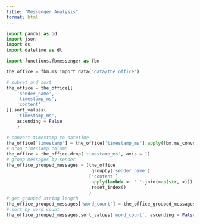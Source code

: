 ```yaml
---
title: "Messenger Analysis"
format: html
---
```


```python
import pandas as pd
import json
import os
import datetime as dt
```

```python
import functions.fbmessenger as fbm
```

```python
the_office = fbm.ms_import_data('data/the_office')

# subset and sort
the_office = the_office[[
    'sender_name',
    'timestamp_ms',
    'content'
]].sort_values(
    'timestamp_ms', 
    ascending = False
    )

# convert timestamp to datetime
the_office['timestamp'] = the_office['timestamp_ms'].apply(fbm.ms_convert_timestamp)
# drop timestamp column
the_office = the_office.drop('timestamp_ms', axis = 1)
# group messages by sender
the_office_grouped_messages = (the_office
                               .groupby('sender_name')
                               ['content']
                               .apply(lambda x: ' '.join(map(str, x)))
                               .reset_index()
                               )
# get grouped string length
the_office_grouped_messages['word_count'] = the_office_grouped_messages['content'].str.split().str.len()
# sort by word count
the_office_grouped_messages.sort_values('word_count', ascending = False)
```

